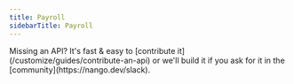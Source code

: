 ```yaml
---
title: Payroll
sidebarTitle: Payroll
---
```


<Tip>
    Missing an API? It's fast & easy to [contribute it](/customize/guides/contribute-an-api) or we'll build it if you ask for
    it in the [community](https://nango.dev/slack).
</Tip>

<CardGroup cols={4}>
    <Card title="Datev" href="/integrations/all/datev" color="#68a063" />
    <Card title="Deel" href="/integrations/all/deel" color="#68a063" />
    <Card title="Gusto" href="/integrations/all/gusto" color="#68a063" />
    <Card title="Payfil" href="/integrations/all/payfit" color="#68a063" />
</CardGroup>

